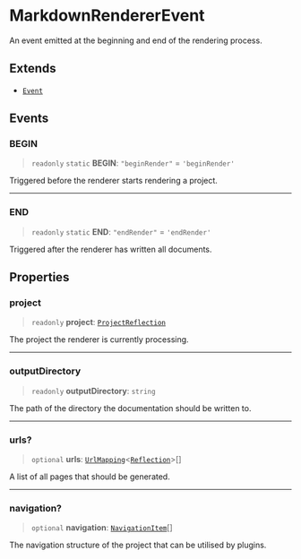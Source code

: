 # MarkdownRendererEvent

An event emitted at the beginning and end of the rendering process.

## Extends

- [`Event`](https://typedoc.org/api/classes/Event.html)

## Events

### BEGIN

> `readonly` `static` **BEGIN**: `"beginRender"` = `'beginRender'`

Triggered before the renderer starts rendering a project.

***

### END

> `readonly` `static` **END**: `"endRender"` = `'endRender'`

Triggered after the renderer has written all documents.

## Properties

### project

> `readonly` **project**: [`ProjectReflection`](https://typedoc.org/api/classes/Models.ProjectReflection.html)

The project the renderer is currently processing.

***

### outputDirectory

> `readonly` **outputDirectory**: `string`

The path of the directory the documentation should be written to.

***

### urls?

> `optional` **urls**: [`UrlMapping`](/api-docs/Interface.UrlMapping.mdx)\<[`Reflection`](https://typedoc.org/api/classes/Reflection.html)\>[]

A list of all pages that should be generated.

***

### navigation?

> `optional` **navigation**: [`NavigationItem`](/api-docs/Interface.NavigationItem.mdx)[]

The navigation structure of the project that can be utilised by plugins.
